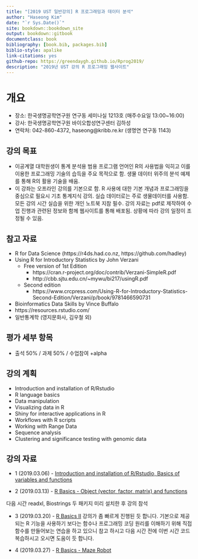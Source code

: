 ```yaml
--- 
title: "[2019 UST 일반강의] R 프로그래밍과 데이터 분석"
author: "Haseong Kim"
date: "`r Sys.Date()`"
site: bookdown::bookdown_site
output: bookdown::gitbook
documentclass: book
bibliography: [book.bib, packages.bib]
biblio-style: apalike
link-citations: yes
github-repo: https://greendaygh.github.io/Rprog2019/
description: "2019년 UST 강의 R 프로그래밍 웹사이트"
---
```



# 개요 
- 장소: 한국생명공학연구원 연구동 세미나실 1213호 (매주수요일 13:00~16:00)
- 강사: 한국생명공학연구원 바이오합성연구센터 김하성
- 연락처: 042-860-4372, haseong@kribb.re.kr (생명연 연구동 1143)

## 강의 목표
- 이공계열 대학원생이 통계 분석용 범용 프로그램 언어인 R의 사용법을 익히고 이를 이용한 프로그래밍 기술의 습득을 주요 목적으로 함. 생물 데이터 위주의 분석 예제를 통해 R의 활용 기술을 배움. 
- 이 강좌는 오프라인 강의를 기본으로 함. R 사용에 대한 기본 개념과 프로그래밍을 중심으로 필요시 기초 통계지식 강의. 실습 데이터로는 주로 생물데이터를 사용함. 모든 강의 시간 실습을 위한 개인 노트북 지참 필수. 강의 자료는 pdf로 제작하여 수업 진행과 관련된 정보와 함께 웹사이트를 통해 배포됨. 상황에 따라 강의 일정이 조정될 수 있음.


## 참고 자료
- R for Data Science (https://r4ds.had.co.nz, https://github.com/hadley)
- Using R for Introductory Statistics by John Verzani
  - Free version of 1st Edition 
    - https://cran.r-project.org/doc/contrib/Verzani-SimpleR.pdf
    - http://cbb.sjtu.edu.cn/~mywu/bi217/usingR.pdf
  - Second edition
    - https://www.crcpress.com/Using-R-for-Introductory-Statistics-Second-Edition/Verzani/p/book/9781466590731
- Bioinformatics Data Skills by Vince Buffalo
- https://resources.rstudio.com/
- 일반통계학 (영지문화사, 김우철 외)

## 평가 세부 항목
- 출석 50% / 과제 50% / 수업참여 +alpha

## 강의 계획
- Introduction and installation of R/Rstudio
- R language basics 
- Data manipulation 
- Visualizing data in R 
- Shiny for interactive applications in R
- Workflows with R scripts
- Working with Range Data 
- Sequence analysis 
- Clustering and significance testing with genomic data 

## 강의 자료
- 1 (2019.03.06) - [Introduction and installation of R/Rstudio, Basics of variables and functions](https://github.com/greendaygh/2019-R-programming/blob/master/01-Rprog.pdf)

 <!-- [R code](https://github.com/greendaygh/2019-R-programming/blob/master/01_code.R) -->

- 2 (2019.03.13) - [R Basics - Object (vector, factor, matrix) and functions](https://github.com/greendaygh/2019-R-programming/blob/master/02-Rprog.pdf)

<!-- [R code](https://github.com/greendaygh/2019-R-programming/blob/master/02.R) -->

다음 시간 readxl, Biostrings 두 패키지 미리 설치한 후 강의 참석 

- 3 (2019.03.20) - [R Basics II ](https://github.com/greendaygh/2019-R-programming/blob/master/03-Rprog.pdf) 
<!-- [R code](https://github.com/greendaygh/2019-R-programming/blob/master/03.R) -->
 강의가 좀 빠르게 진행된 듯 합니다. 기본으로 제공되는 R 기능을 사용하기 보다는 함수나 프로그래밍 코딩 원리를 이해하기 위해 직접 함수를 만들어보는 연습을 하고 있으니 참고 하시고 다음 시간 전에 이번 시간 코드 복습하시고 오시면 도움이  듯 합니다.  

- 4 (2019.03.27) - [R Basics - Maze Robot ](https://github.com/greendaygh/2019-R-programming/blob/master/04-Rprog.pdf) 

